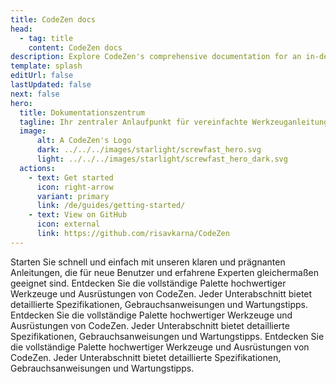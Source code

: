 ```yaml
---
title: CodeZen docs
head:
  - tag: title
    content: CodeZen docs
description: Explore CodeZen's comprehensive documentation for an in-depth look at our premium tools and automation services. 
template: splash
editUrl: false
lastUpdated: false
next: false
hero:
  title: Dokumentationszentrum
  tagline: Ihr zentraler Anlaufpunkt für vereinfachte Werkzeuganleitungen, detaillierte Service-Dokumentationen und Projektunterstützung.
  image:
      alt: A CodeZen's Logo
      dark: ../../../images/starlight/screwfast_hero.svg
      light: ../../../images/starlight/screwfast_hero_dark.svg
  actions:
    - text: Get started
      icon: right-arrow
      variant: primary
      link: /de/guides/getting-started/
    - text: View on GitHub
      icon: external
      link: https://github.com/risavkarna/CodeZen
---
```


<CardGrid stagger>

  <Card title="Schnellstartanleitungen" icon="document">
    Starten Sie schnell und einfach mit unseren klaren und prägnanten Anleitungen, die für neue Benutzer und erfahrene Experten gleichermaßen geeignet sind.
  </Card>

  <Card title="Werkzeuge & Ausrüstung" icon="seti:eslint">
    Entdecken Sie die vollständige Palette hochwertiger Werkzeuge und Ausrüstungen von CodeZen. Jeder Unterabschnitt bietet detaillierte Spezifikationen, Gebrauchsanweisungen und Wartungstipps.
  </Card>

   <Card title="Bauleistungen" icon="seti:puppet">
    Entdecken Sie die vollständige Palette hochwertiger Werkzeuge und Ausrüstungen von CodeZen. Jeder Unterabschnitt bietet detaillierte Spezifikationen, Gebrauchsanweisungen und Wartungstipps.
  </Card>

   <Card title="Erweiterte Themen" icon="seti:terraform">
    Entdecken Sie die vollständige Palette hochwertiger Werkzeuge und Ausrüstungen von CodeZen. Jeder Unterabschnitt bietet detaillierte Spezifikationen, Gebrauchsanweisungen und Wartungstipps.
  </Card>
</CardGrid>
